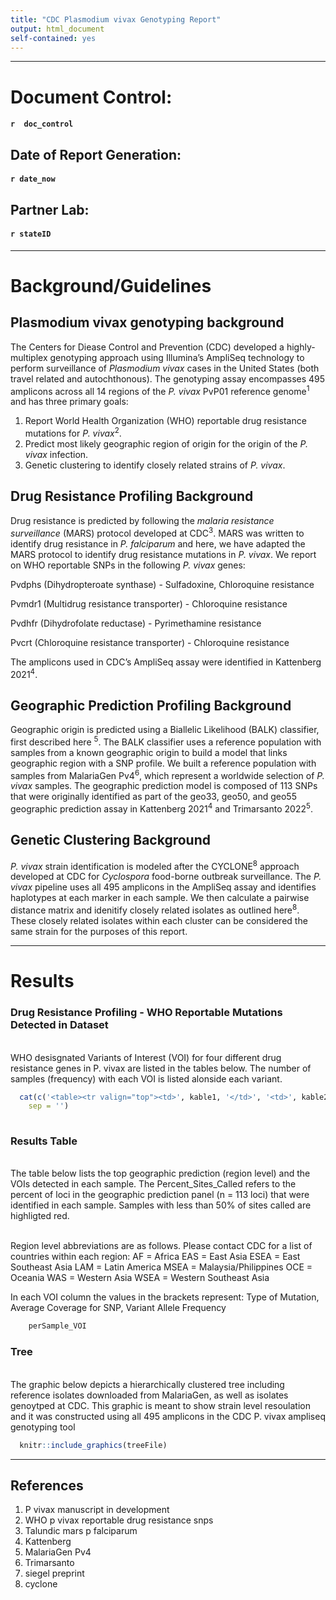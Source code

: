```yaml
---
title: "CDC Plasmodium vivax Genotyping Report"
output: html_document
self-contained: yes
---
```


<style type="text/css">
.main-container {
  max-width: 1200px;
  margin-left: auto;
  margin-right: auto;
}
</style>


___


# Document Control: 
#### `r  doc_control`



## Date of Report Generation: 
#### `r date_now`

## Partner Lab:
#### `r stateID`
___

# Background/Guidelines 

## Plasmodium vivax genotyping background

The Centers for Diease Control and Prevention (CDC) developed a highly-multiplex genotyping approach using Illumina's AmpliSeq technology to perform surveillance of *Plasmodium vivax* cases in the United States (both travel related and autochthonous). The genotyping assay encompasses 495 amplicons across all 14 regions of the *P. vivax* PvP01 reference genome<sup>1</sup> and has three primary goals:

1) Report World Health Organization (WHO) reportable drug resistance mutations for *P. vivax*<sup>2</sup>.
2) Predict most likely geographic region of origin for the origin of the *P. vivax* infection.
3) Genetic clustering to identify closely related strains of *P. vivax*.

## Drug Resistance Profiling Background

Drug resistance is predicted by following the *malaria resistance surveillance* (MARS) protocol developed at CDC<sup>3</sup>. MARS was written to identify drug resistance in *P. falciparum* and here, we have adapted the MARS protocol to identify drug resistance mutations in *P. vivax*. We report on WHO reportable SNPs in the following *P. vivax* genes: 

Pvdphs (Dihydropteroate synthase) - Sulfadoxine, Chloroquine resistance

Pvmdr1 (Multidrug resistance transporter) - Chloroquine resistance

Pvdhfr (Dihydrofolate reductase) - Pyrimethamine resistance

Pvcrt (Chloroquine resistance transporter) - Chloroquine resistance

The amplicons used in CDC's AmpliSeq assay were identified in Kattenberg 2021<sup>4</sup>.

## Geographic Prediction Profiling Background

Geographic origin is predicted using a Biallelic Likelihood (BALK) classifier, first described here <sup>5</sup>. The BALK classifier uses a reference population with samples from a known geographic origin to build a model that links geographic region with a SNP profile. We built a reference population with samples from MalariaGen Pv4<sup>6</sup>, which represent a worldwide selection of *P. vivax* samples. The geographic prediction model is composed of 113 SNPs that were originally identified as part of the geo33, geo50, and geo55 geographic prediction assay in Kattenberg 2021<sup>4</sup> and Trimarsanto 2022<sup>5</sup>.

## Genetic Clustering Background

*P. vivax* strain identification is modeled after the CYCLONE<sup>8</sup> approach developed at CDC for *Cyclospora* food-borne outbreak surveillance. The *P. vivax* pipeline uses all 495 amplicons in the AmpliSeq assay and identifies haplotypes at each marker in each sample. We then calculate a pairwise distance matrix and idenitify closely related isolates as outlined here<sup>8</sup>. These closely related isolates within each cluster can be considered the same strain for the purposes of this report. 

___

# Results

### Drug Resistance Profiling - WHO Reportable Mutations Detected in Dataset
<br>
WHO desisgnated Variants of Interest (VOI) for four different drug resistance genes in P. vivax are listed in the tables below. The number of samples (frequency) with each VOI is listed alonside each variant.


```r

  cat(c('<table><tr valign="top"><td>', kable1, '</td>', '<td>', kable2, '</td>', '<td>',kable3, '</td>','<td>', kable4, '</td>','<td>',kable5,'</td>', '<td>', kable6,'</td></tr></table>'),
    sep = '')
	
```

### Results Table
<br>
The table below lists the top geographic prediction (region level) and the VOIs detected in each sample. The Percent_Sites_Called refers to the percent of loci in the geographic prediction panel (n = 113 loci) that were identified in each sample. Samples with less than 50% of sites called are highligted red. 

<br>
Region level abbreviations are as follows. Please contact CDC for a list of countries within each region: 
AF = Africa
EAS = East Asia
ESEA = East Southeast Asia
LAM = Latin America
MSEA = Malaysia/Philippines
OCE = Oceania
WAS = Western Asia
WSEA = Western Southeast Asia

In each VOI column the values in the brackets represent: Type of Mutation, Average Coverage for SNP, Variant Allele Frequency 

```r

	perSample_VOI
```

### Tree
<br>
The graphic below depicts a hierarchically clustered tree including reference isolates downloaded from MalariaGen, as well as isolates genoytped at CDC. This graphic is meant to show strain level resoulation and it was constructed using all 495 amplicons in the CDC P. vivax ampliseq genotyping tool

```r
  knitr::include_graphics(treeFile)
```
___

## References
1. P vivax manuscript in development
2. WHO p vivax reportable drug resistance snps
3. Talundic mars p falciparum
4. Kattenberg
5. MalariaGen Pv4
6. Trimarsanto 
7. siegel preprint
8. cyclone


